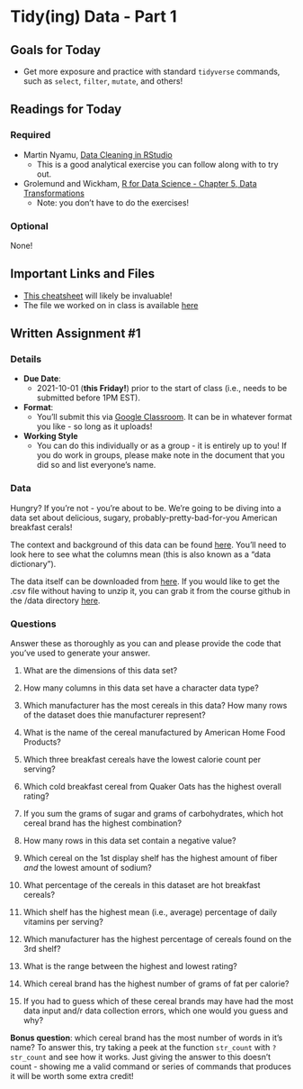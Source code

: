 # Tidy(ing) Data - Part 1 

## Goals for Today {-} 

* Get more exposure and practice with standard `tidyverse` commands, such as `select`, `filter`, `mutate`, and others!

## Readings for Today {-} 

### Required {-}

* Martin Nyamu, [Data Cleaning in RStudio](https://rpubs.com/AnalystNyamu/507453)
  * This is a good analytical exercise you can follow along with to try out. 
* Grolemund and Wickham, [R for Data Science - Chapter 5, Data Transformations](https://r4ds.had.co.nz/transform.html)
  * Note: you don't have to do the exercises! 

### Optional {-}

None!

## Important Links and Files {-}

* [This cheatsheet](https://github.com/rstudio/cheatsheets/blob/master/data-transformation.pdf) will likely be invaluable! 
* The file we worked on in class is available [here]()

## Written Assignment #1 {-}

### Details {-}

* **Due Date**: 
  * 2021-10-01 (**this Friday!**) prior to the start of class (i.e., needs to be submitted before 1PM EST). 
* **Format**: 
  * You'll submit this via [Google Classroom](https://classroom.google.com/u/1/c/Mzc4NjkwNTgyNDM5). It can be in whatever format you like - so long as it uploads! 
* **Working Style**
  * You can do this individually or as a group - it is entirely up to you! If you do work in groups, please make note in the document that you did so and list everyone's name. 

### Data {-}

Hungry? If you're not - you're about to be. We're going to be diving into a data set about delicious, sugary, probably-pretty-bad-for-you American breakfast cerals! 

The context and background of this data can be found [here](https://www.kaggle.com/crawford/80-cereals?select=cereal.csv). You'll need to look here to see what the columns mean (this is also known as a "data dictionary"). 

The data itself can be downloaded from [here](https://www.kaggle.com/crawford/80-cereals/download). If you would like to get the .csv file without having to unzip it, you can grab it from the course github in the /data directory [here](https://github.com/kylescotshank/applied_data_science/tree/master/data). 

### Questions {-} 

Answer these as thoroughly as you can and please provide the code that you've used to generate your answer. 

1. What are the dimensions of this data set? 

2. How many columns in this data set have a character data type? 

3. Which manufacturer has the most cereals in this data? How many rows of the dataset does thie manufacturer represent? 

4. What is the name of the cereal manufactured by American Home Food Products? 

5. Which three breakfast cereals have the lowest calorie count per serving? 

6. Which cold breakfast cereal from Quaker Oats has the highest overall rating? 

7. If you sum the grams of sugar and grams of carbohydrates, which hot cereal brand has the highest combination? 

8. How many rows in this data set contain a negative value? 

9. Which cereal on the 1st display shelf has the highest amount of fiber *and* the lowest amount of sodium?

10. What percentage of the cereals in this dataset are hot breakfast cereals? 

11. Which shelf has the highest mean (i.e., average) percentage of daily vitamins per serving? 

12. Which manufacturer has the highest percentage of cereals found on the 3rd shelf? 

13. What is the range between the highest and lowest rating? 

14. Which cereal brand has the highest number of grams of fat per calorie? 

15. If you had to guess which of these cereal brands may have had the most data input and/r data collection errors, which one would you guess and why? 

**Bonus question**: which cereal brand has the most number of words in it's name? To answer this, try taking a peek at the function `str_count` with `?str_count` and see how it works. Just giving the answer to this doesn't count - showing me a valid command or series of commands that produces it will be worth some extra credit! 







  
